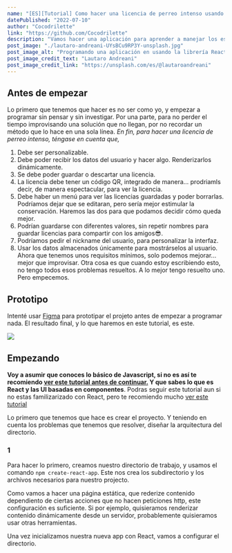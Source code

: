 ```yaml
---
name: "[ES][Tutorial] Como hacer una licencia de perreo intenso usando React y la API indexDB."
datePublished: "2022-07-10"
author: "Cocodrilette"
link: "https://github.com/Cocodrilette"
description: "Vamos hacer una aplicación para aprender a manejar los estados de componentes en React, renderizado condicional, routing y CSS. Además vamos a usar la API IndexDB, para proveer a nuestra aplicación con datos persistentes y relacionado exclusivamento con el dispositivo del usuario. Tambíen vamos aprender a cómo generar códigos QR a partir de una URL provista por el usuario usando Javascript. Empecemos."
post_image: "./lautaro-andreani-UYsBCu9RP3Y-unsplash.jpg"
post_image_alt: "Programando una aplicación en usando la librería React"
post_image_credit_text: "Lautaro Andreani"
post_image_credit_link: "https://unsplash.com/es/@lautaroandreani"
---
```

## Antes de empezar

Lo primero que tenemos que hacer es no ser como yo, y empezar a programar sin pensar y sin investigar. Por una parte, para no perder el tiempo improvisando una solución que no llegan, por no recordar un método que lo hace en una sola línea. *En fin,  para hacer una licencia de perreo intenso, téngase en cuenta que,*

1. Debe ser personalizable.
2. Debe poder recibir los datos del usuario y hacer algo. Renderizarlos dinámicamente.
3. Se debe poder guardar o descartar una licencia.
4. La licencia debe tener un código QR, integrado de manera... prodriamls decir, de manera espectacular,  para ver la licencia.
5. Debe haber un menú para ver las licencias guardadas y poder borrarlas. Podríamos dejar que se editaran, pero sería mejor estimular la conservación. Haremos las dos para que podamos decidir cómo queda mejor.
6. Podrían guardarse con diferentes valores, sin repetir nombres para guardar licencias para compartir con los amigos😎.
7. Podríamos pedir el nickname del usuario, para personalizar la interfaz.
8. Usar los datos almacenados únicamente para mostrárselos al usuario.
Ahora que tenemos unos requisitos mínimos, solo podemos mejorar... mejor que improvisar. Otra cosa es que cuando estoy escribiendo esto, no tengo todos esos problemas resueltos. A lo mejor tengo resuelto uno. Pero empecemos.

## Prototipo

Intenté usar [Figma](https://www.figma.com/) para prototipar el projeto antes de empezar a programar nada. El resultado final, y lo que haremos en este tutorial, es este.

![](https://i.imgur.com/trnvNMT.png)

## Empezando

**Voy a asumir que conoces lo básico de Javascript, si no es así te recomiendo [ver este tutorial antes de continuar.](https://developer.mozilla.org/es/docs/Learn/JavaScript/First_steps) Y que sabes lo que es React y las UI basadas en componentes**. Podras seguir este tutorial aun si no estas familizarizado con React, pero te recomiendo mucho [ver este tutorial](https://developer.mozilla.org/es/docs/Learn/Tools_and_testing/Client-side_JavaScript_frameworks/React_getting_started)

Lo primero que tenemos que hace es crear el proyecto. Y teniendo en cuenta los problemas que tenemos que resolver, diseñar la arquitectura del directorio. 

### 1

Para hacer lo primero, creamos nuestro directorio de trabajo, y usamos el comando `npm create-react-app`. Este nos crea los subdirectorio y los archivos necesarios para nuestro projecto. 

Como vamos a hacer una página estática, que rederize contenido dependiento de ciertas acciones que no hacen peticiones http, este configuración es suficiente. Si por ejemplo, quisieramos renderizar contenido dinámicamente desde un servidor, probablemente quisieramos usar otras herramientas.

Una vez inicializamos nuestra nueva app con React, vamos a configurar el directorio. 
